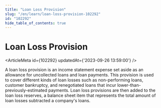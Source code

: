 ```yaml
---
title: "Loan Loss Provision"
slug: "/en/learn/loan-loss-provision-102292"
id: "102292"
hide_table_of_contents: true
---
```



# Loan Loss Provision

<ArticleMeta id={102292} updatedAt={'2023-09-26 13:59:00'} />
<div className='border-solid border-b border-t-0 my-4 border-[var(--ifm-color-gray-300)]' />

A loan loss provision is an income statement expense set aside as an allowance for uncollected loans and loan payments. This provision is used to cover different kinds of loan losses such as non-performing loans, customer bankruptcy, and renegotiated loans that incur lower-than-previously-estimated payments. Loan loss provisions are then added to the loan loss reserves, a balance sheet item that represents the total amount of loan losses subtracted a company's loans.
